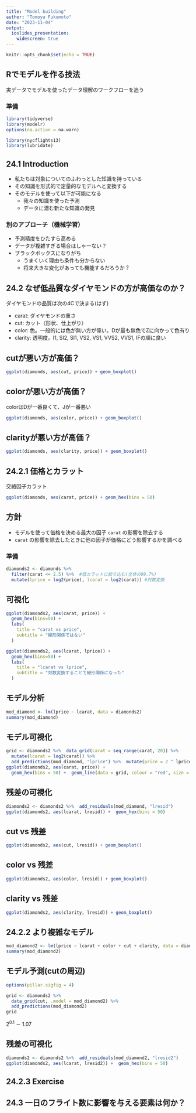 ```yaml
---
title: "Model building"
author: "Tomoya Fukumoto"
date: "2023-11-04"
output:
  ioslides_presentation:
    widescreen: true 
---
```


```r
knitr::opts_chunk$set(echo = TRUE)
```

## Rでモデルを作る技法
実データでモデルを使ったデータ理解のワークフローを追う

### 準備
```r
library(tidyverse)
library(modelr)
options(na.action = na.warn)

library(nycflights13)
library(lubridate)
```


## 24.1 Introduction 
- 私たちは対象についてのふわっとした知識を持っている
- その知識を形式的で定量的なモデルへと変換する
- そのモデルを使って以下が可能になる
    - 我々の知識を使った予測
    - データに潜む新たな知識の発見

### 別のアプローチ（機械学習）

- 予測精度をひたすら高める
- データが複雑すぎる場合はしゃーない？
- ブラックボックスになりがち
    - うまくいく理由も条件も分からない
    - 将来大きな変化があっても機能するだろうか？

## 24.2 なぜ低品質なダイヤモンドの方が高価なのか？
ダイヤモンドの品質は次の4Cで決まる(はず)

- carat: ダイヤモンドの重さ
- cut: カット（形状、仕上がり）
- color: 色。一般的には色が無い方が偉い。Dが最も無色でZに向かって色有り
- clarity: 透明度。I1, SI2, SI1, VS2, VS1, VVS2, VVS1, IFの順に良い

## cutが悪い方が高価？
```r
ggplot(diamonds, aes(cut, price)) + geom_boxplot()
```

## colorが悪い方が高価？
colorはDが一番良くて、Jが一番悪い
```r
ggplot(diamonds, aes(color, price)) + geom_boxplot()
```

## clarityが悪い方が高価？
```r
ggplot(diamonds, aes(clarity, price)) + geom_boxplot()
```

## 24.2.1 価格とカラット
交絡因子カラット
```r
ggplot(diamonds, aes(carat, price)) + geom_hex(bins = 50)
```

## 方針
- モデルを使って価格を決める最大の因子 `carat` の影響を除去する
- `carat` の影響を除去したときに他の因子が価格にどう影響するかを調べる

### 準備
```r
diamonds2 <- diamonds %>% 
  filter(carat <= 2.5) %>%  #低カラットに絞り込む(全体の99.7%)
  mutate(lprice = log2(price), lcarat = log2(carat)) #対数変換
```

## 可視化 {.columns-2} 
```r
ggplot(diamonds2, aes(carat, price)) +
  geom_hex(bins=50) +
  labs(
    title = "carat vs price",
    subtitle = "線形関係ではない"
  )
```

```r
ggplot(diamonds2, aes(lcarat, lprice)) +
  geom_hex(bins=50) +
  labs(
    title = "lcarat vs lprice",
    subtitle = "対数変換することで線形関係になった"
  )
```

## モデル分析
```r
mod_diamond <- lm(lprice ~ lcarat, data = diamonds2)
summary(mod_diamond)
```

## モデル可視化
```r
grid <- diamonds2 %>%  data_grid(carat = seq_range(carat, 20)) %>% 
  mutate(lcarat = log2(carat)) %>% 
  add_predictions(mod_diamond, "lprice") %>%  mutate(price = 2 ^ lprice) 
ggplot(diamonds2, aes(carat, price)) + 
  geom_hex(bins = 50) +  geom_line(data = grid, colour = "red", size = 1)
```

## 残差の可視化
```r
diamonds2 <- diamonds2 %>%  add_residuals(mod_diamond, "lresid") 
ggplot(diamonds2, aes(lcarat, lresid)) +  geom_hex(bins = 50)
```

## cut vs 残差
```r
ggplot(diamonds2, aes(cut, lresid)) + geom_boxplot()
```

## color vs 残差
```r
ggplot(diamonds2, aes(color, lresid)) + geom_boxplot()
```

## clarity vs 残差
```r
ggplot(diamonds2, aes(clarity, lresid)) + geom_boxplot()
```

## 24.2.2 より複雑なモデル
```r
mod_diamond2 <- lm(lprice ~ lcarat + color + cut + clarity, data = diamonds2)
summary(mod_diamond2)
```

## モデル予測(cutの周辺)
```r
options(pillar.sigfig = 4)
```

```r
grid <- diamonds2 %>% 
  data_grid(cut, .model = mod_diamond2) %>% 
  add_predictions(mod_diamond2)
grid
```

$2^{0.1}\sim1.07$ 

## 残差の可視化
```r
diamonds2 <- diamonds2 %>%  add_residuals(mod_diamond2, "lresid2") 
ggplot(diamonds2, aes(lcarat, lresid2)) +  geom_hex(bins = 50)
```

## 24.2.3 Exercise

## 24.3 一日のフライト数に影響を与える要素は何か？